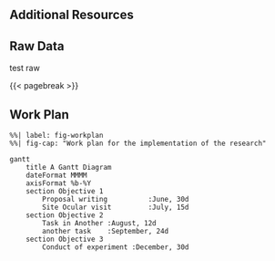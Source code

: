 ## Additional Resources

## Raw Data

test raw

{{< pagebreak >}}

`\blandscape`{=latex}

## Work Plan

```mermaid
%%| label: fig-workplan
%%| fig-cap: "Work plan for the implementation of the research"

gantt
    title A Gantt Diagram
    dateFormat MMMM
    axisFormat %b-%Y
    section Objective 1
        Proposal writing          :June, 30d
        Site Ocular visit         :July, 15d
    section Objective 2
        Task in Another :August, 12d
        another task    :September, 24d
    section Objective 3
        Conduct of experiment :December, 30d
```

`\elandscape`{=latex}
